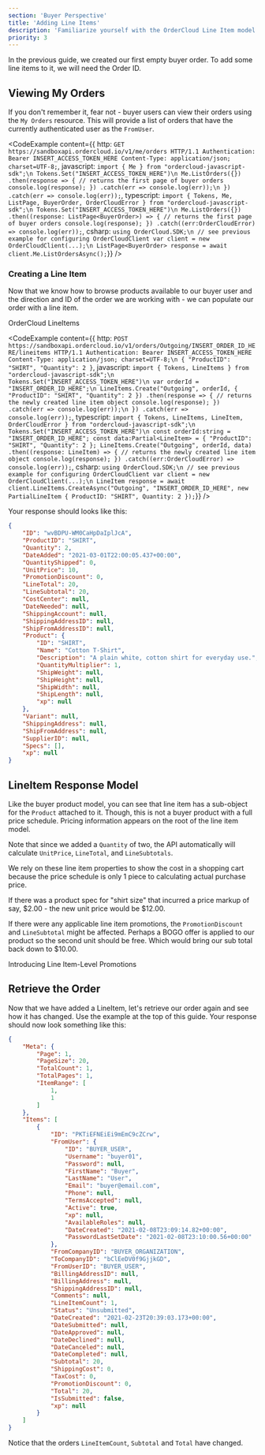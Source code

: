```yaml
---
section: 'Buyer Perspective'
title: 'Adding Line Items'
description: 'Familiarize yourself with the OrderCloud Line Item model and how to create new Line Items on existing Buyer Orders.'
priority: 3
---
```


In the previous guide, we created our first empty buyer order. To add some line items to it, we will need the Order ID. 

## Viewing My Orders
If you don't remember it, fear not - buyer users can view their orders using the `My Orders` resource. This will provide a list of orders that have the currently authenticated user as the `FromUser`.

<CodeExample
  content={{
    http: `GET https://sandboxapi.ordercloud.io/v1/me/orders HTTP/1.1
Authentication: Bearer INSERT_ACCESS_TOKEN_HERE
Content-Type: application/json; charset=UTF-8;`,
javascript: `import { Me } from "ordercloud-javascript-sdk";\n
Tokens.Set("INSERT_ACCESS_TOKEN_HERE")\n
Me.ListOrders({})
  .then(response => {
      // returns the first page of buyer orders
      console.log(response);
  })
  .catch(err => console.log(err));\n
})
.catch(err => console.log(err));`,
typescript: `import { Tokens, Me, ListPage, BuyerOrder, OrderCloudError } from "ordercloud-javascript-sdk";\n
Tokens.Set("INSERT_ACCESS_TOKEN_HERE")\n
Me.ListOrders({})
  .then((response: ListPage<BuyerOrder>) => {
      // returns the first page of buyer orders
      console.log(response);
  })
  .catch((err:OrderCloudError) => console.log(err));`,
csharp: `using OrderCloud.SDK;\n
// see previous example for configuring OrderCloudClient
var client = new OrderCloudClient(...);\n
ListPage<BuyerOrder> response = await client.Me.ListOrdersAsync();`}}
/>

### Creating a Line Item
Now that we know how to browse products available to our buyer user and the direction and ID of the order we are working with - we can populate our order with a line item.

<ContentLink subtitle="API Reference" type="bookmark" to="/api-reference/orders-and-fulfillment/line-items">OrderCloud LineItems</ContentLink>

<CodeExample
  content={{
    http: `POST https://sandboxapi.ordercloud.io/v1/orders/Outgoing/INSERT_ORDER_ID_HERE/lineitems HTTP/1.1
Authentication: Bearer INSERT_ACCESS_TOKEN_HERE
Content-Type: application/json; charset=UTF-8;\n
{
  "ProductID": "SHIRT",
  "Quantity": 2
}`,
javascript: `import { Tokens, LineItems } from "ordercloud-javascript-sdk";\n
Tokens.Set("INSERT_ACCESS_TOKEN_HERE")\n
var orderId = "INSERT_ORDER_ID_HERE";\n
LineItems.Create("Outgoing", orderId, {
  "ProductID": "SHIRT",
  "Quantity": 2
})
  .then(response => {
      // returns the newly created line item object
      console.log(response);
  })
  .catch(err => console.log(err));\n
})
.catch(err => console.log(err));`,
typescript: `import { Tokens, LineItems, LineItem, OrderCloudError } from "ordercloud-javascript-sdk";\n
Tokens.Set("INSERT_ACCESS_TOKEN_HERE")\n
const orderId:string = "INSERT_ORDER_ID_HERE";
const data:Partial<LineItem> = {
    "ProductID": "SHIRT",
    "Quantity": 2
};
LineItems.Create("Outgoing", orderId, data)
  .then((response: LineItem) => {
      // returns the newly created line item object
      console.log(response);
  })
  .catch((err:OrderCloudError) => console.log(err));`,
csharp: `using OrderCloud.SDK;\n
// see previous example for configuring OrderCloudClient
var client = new OrderCloudClient(...);\n
LineItem response = await client.LineItems.CreateAsync("Outgoing", "INSERT_ORDER_ID_HERE", new PartialLineItem {
    ProductID: "SHIRT",
    Quantity: 2
});`}}
/>

Your response should looks like this:

```json
{
	"ID": "wvBDPU-WM0CaHpDaIplJcA",
	"ProductID": "SHIRT",
	"Quantity": 2,
	"DateAdded": "2021-03-01T22:00:05.437+00:00",
	"QuantityShipped": 0,
	"UnitPrice": 10,
	"PromotionDiscount": 0,
	"LineTotal": 20,
	"LineSubtotal": 20,
	"CostCenter": null,
	"DateNeeded": null,
	"ShippingAccount": null,
	"ShippingAddressID": null,
	"ShipFromAddressID": null,
	"Product": {
		"ID": "SHIRT",
		"Name": "Cotton T-Shirt",
		"Description": "A plain white, cotton shirt for everyday use.",
		"QuantityMultiplier": 1,
		"ShipWeight": null,
		"ShipHeight": null,
		"ShipWidth": null,
		"ShipLength": null,
		"xp": null
	},
	"Variant": null,
	"ShippingAddress": null,
	"ShipFromAddress": null,
	"SupplierID": null,
	"Specs": [],
	"xp": null
}
```

## LineItem Response Model
Like the buyer product model, you can see that line item has a sub-object for the `Product` attached to it. Though, this is not a buyer product with a full price schedule. Pricing information appears on the root of the line item model.

Note that since we added a `Quantity` of two, the API automatically will calculate `UnitPrice`, `LineTotal`, and `LineSubtotals`.

We rely on these line item properties to show the cost in a shopping cart because the price schedule is only 1 piece to calculating actual purchase price.

If there was a product spec for "shirt size" that incurred a price markup of say, $2.00 - the new unit price would be $12.00.

If there were any applicable line item promotions, the `PromotionDiscount` and `LineSubtotal` might be affected. Perhaps a BOGO offer is applied to our product so the second unit should be free. Which would bring our sub total back down to $10.00.

<ContentLink to="/knowledge-base/line-item-promos" type="Further Reading">Introducing Line Item-Level Promotions</ContentLink>

## Retrieve the Order
Now that we have added a LineItem, let's retrieve our order again and see how it has changed. Use the example at the top of this guide. Your response should now look something like this:

```json
{
	"Meta": {
		"Page": 1,
		"PageSize": 20,
		"TotalCount": 1,
		"TotalPages": 1,
		"ItemRange": [
			1,
			1
		]
	},
	"Items": [
		{
			"ID": "PKTiEFNEiEi9mEmC9cZCrw",
			"FromUser": {
				"ID": "BUYER_USER",
				"Username": "buyer01",
				"Password": null,
				"FirstName": "Buyer",
				"LastName": "User",
				"Email": "buyer@email.com",
				"Phone": null,
				"TermsAccepted": null,
				"Active": true,
				"xp": null,
				"AvailableRoles": null,
				"DateCreated": "2021-02-08T23:09:14.82+00:00",
				"PasswordLastSetDate": "2021-02-08T23:10:00.56+00:00"
			},
			"FromCompanyID": "BUYER_ORGANIZATION",
			"ToCompanyID": "bClEeDV0f9GjjkGD",
			"FromUserID": "BUYER_USER",
			"BillingAddressID": null,
			"BillingAddress": null,
			"ShippingAddressID": null,
			"Comments": null,
			"LineItemCount": 1,
			"Status": "Unsubmitted",
			"DateCreated": "2021-02-23T20:39:03.173+00:00",
			"DateSubmitted": null,
			"DateApproved": null,
			"DateDeclined": null,
			"DateCanceled": null,
			"DateCompleted": null,
			"Subtotal": 20,
			"ShippingCost": 0,
			"TaxCost": 0,
			"PromotionDiscount": 0,
			"Total": 20,
			"IsSubmitted": false,
			"xp": null
		}
	]
}
```

Notice that the orders `LineItemCount`, `Subtotal` and `Total` have changed.
